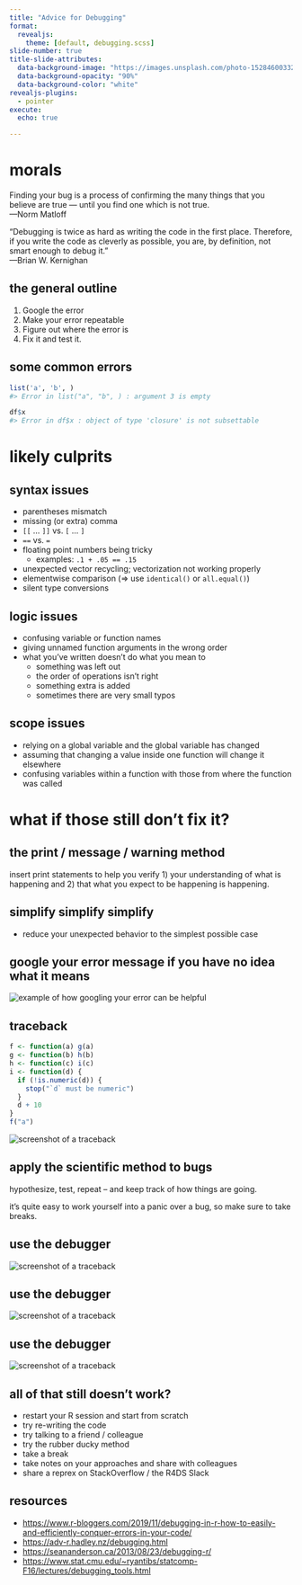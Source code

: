 ```yaml
---
title: "Advice for Debugging"
format:
  revealjs:
    theme: [default, debugging.scss]
slide-number: true
title-slide-attributes:
  data-background-image: "https://images.unsplash.com/photo-1528460033278-a6ba57020470"
  data-background-opacity: "90%"
  data-background-color: "white"
revealjs-plugins:
  - pointer
execute: 
  echo: true

---
```


# morals {background-image="https://images.unsplash.com/photo-1528460033278-a6ba57020470" background-opacity="90%"}

Finding your bug is a process of confirming the many things that you believe are true — until you find one which is not true. <br>
—Norm Matloff

“Debugging is twice as hard as writing the code in the first place. Therefore, if you write the code as cleverly as possible, you are, by definition, not smart enough to debug it.” <br>
—Brian W. Kernighan

## the general outline

  1. Google the error
  2. Make your error repeatable
  3. Figure out where the error is
  4. Fix it and test it.

## some common errors

```r
list('a', 'b', )
#> Error in list("a", "b", ) : argument 3 is empty

df$x
#> Error in df$x : object of type 'closure' is not subsettable
```

#  likely culprits 

## syntax issues {.small}

  - parentheses mismatch
  - missing (or extra) comma 
  - `[[` ... `]]` vs. `[` ... `]`
  - `==` vs. `=`
  - floating point numbers being tricky
    - examples: `.1 + .05 == .15` 
  - unexpected vector recycling; vectorization not working properly
  - elementwise comparison (=> use `identical()` or `all.equal()`)
  - silent type conversions

## logic issues

  - confusing variable or function names 
  - giving unnamed function arguments in the wrong order
  - what you've written doesn't do what you mean to
    - something was left out 
    - the order of operations isn't right
    - something extra is added 
    - sometimes there are very small typos
    
## scope issues

  - relying on a global variable and the global variable has changed
  - assuming that changing a value inside one function will change it elsewhere
  - confusing variables within a function with those from where the function was called
  
# what if those still don't fix it? 

## the print / message / warning method

insert print statements to help you verify 1) your 
understanding of what is happening and 2) that what you expect
to be happening is happening.

## simplify simplify simplify 

  - reduce your unexpected behavior to the simplest possible case

## google your error message if you have no idea what it means

<img src="google.png" alt="example of how googling your error can be helpful">

## traceback 

```r
f <- function(a) g(a)
g <- function(b) h(b)
h <- function(c) i(c)
i <- function(d) {
  if (!is.numeric(d)) {
    stop("`d` must be numeric")
  }
  d + 10
}
f("a")
```

<img src="images/traceback.png" alt="screenshot of a traceback">

## apply the scientific method to bugs

hypothesize, test, repeat -- and keep track of how things are going.

it's quite easy to work yourself into a panic over a bug, so make sure to 
take breaks.

## use the debugger

<img src="images/set_debugger.png" alt="screenshot of a traceback">

## use the debugger

<img src="images/debugging_script.png" alt="screenshot of a traceback">

## use the debugger

<img src="images/debugger_console.png" alt="screenshot of a traceback">

## all of that still doesn't work? 

  - restart your R session and start from scratch
  - try re-writing the code 
  - try talking to a friend / colleague
  - try the rubber ducky method
  - take a break 
  - take notes on your approaches and share with colleagues
  - share a reprex on StackOverflow / the R4DS Slack
  
## resources

  * <https://www.r-bloggers.com/2019/11/debugging-in-r-how-to-easily-and-efficiently-conquer-errors-in-your-code/>
  * <https://adv-r.hadley.nz/debugging.html>
  * <https://seananderson.ca/2013/08/23/debugging-r/>
  * <https://www.stat.cmu.edu/~ryantibs/statcomp-F16/lectures/debugging_tools.html>